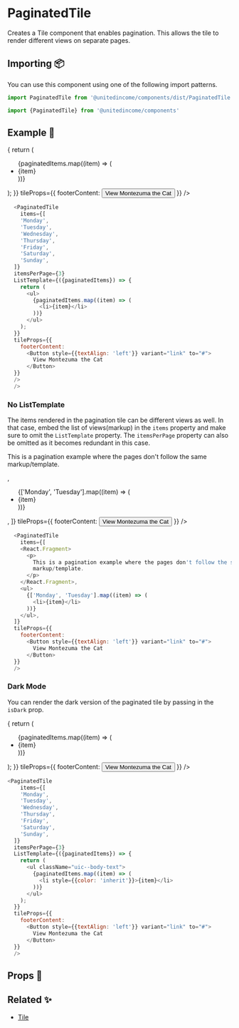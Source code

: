 
# PaginatedTile

Creates a Tile component that enables pagination. This allows the tile to render different views on separate pages.

## Importing 📦

You can use this component using one of the following import patterns.

```javascript
import PaginatedTile from '@unitedincome/components/dist/PaginatedTile'
```

```javascript
import {PaginatedTile} from '@unitedincome/components'
```

## Example 🚀

<Preview>
  <PaginatedTile
    items={[
    'Monday',
    'Tuesday',
    'Wednesday',
    'Thursday',
    'Friday',
    'Saturday',
    'Sunday',
  ]}
  itemsPerPage={3}
  ListTemplate={({paginatedItems}) => {
    return (
      <ul>
        {paginatedItems.map((item) => (
          <li>{item}</li>
        ))}
      </ul>
    );
  }}
  tileProps={{
    footerContent:
      <Button style={{textAlign: 'left'}} variant="link" to="#">
        View Montezuma the Cat
      </Button>
  }}
  />
</Preview>

```javascript
  <PaginatedTile
    items={[
    'Monday',
    'Tuesday',
    'Wednesday',
    'Thursday',
    'Friday',
    'Saturday',
    'Sunday',
  ]}
  itemsPerPage={3}
  ListTemplate={({paginatedItems}) => {
    return (
      <ul>
        {paginatedItems.map((item) => (
          <li>{item}</li>
        ))}
      </ul>
    );
  }}
  tileProps={{
    footerContent:
      <Button style={{textAlign: 'left'}} variant="link" to="#">
        View Montezuma the Cat
      </Button>
  }}
  />
  />
```

### No ListTemplate

The items rendered in the pagination tile can be different views as well. 
In that case, embed the list of views(markup) in the `items` property and make sure to omit the `ListTemplate` property.
The `itemsPerPage` property can also be omitted as it becomes redundant in this case.

<Preview>
  <PaginatedTile
    items={[
    <React.Fragment>
      <p>
        This is a pagination example where the pages don't follow the same
        markup/template.
      </p>
    </React.Fragment>,
    <ul>
      {['Monday', 'Tuesday'].map((item) => (
        <li>{item}</li>
      ))}
    </ul>,
  ]}
  tileProps={{
    footerContent:
      <Button style={{textAlign: 'left'}} variant="link" to="#">
        View Montezuma the Cat
      </Button>
  }}
  />
</Preview>

```javascript
  <PaginatedTile
    items={[
    <React.Fragment>
      <p>
        This is a pagination example where the pages don't follow the same
        markup/template.
      </p>
    </React.Fragment>,
    <ul>
      {['Monday', 'Tuesday'].map((item) => (
        <li>{item}</li>
      ))}
    </ul>,
  ]}
  tileProps={{
    footerContent:
      <Button style={{textAlign: 'left'}} variant="link" to="#">
        View Montezuma the Cat
      </Button>
  }}
  />
```

### Dark Mode

You can render the dark version of the paginated tile by passing in the `isDark` prop.

<Preview>
  <PaginatedTile
    isDark
    items={[
    'Monday',
    'Tuesday',
    'Wednesday',
    'Thursday',
    'Friday',
    'Saturday',
    'Sunday',
  ]}
  itemsPerPage={3}
  ListTemplate={({paginatedItems}) => {
    return (
      <ul >
        {paginatedItems.map((item) => (
          <li style={{color: 'inherit'}}>{item}</li>
        ))}
      </ul>
    );
  }}
  tileProps={{
    footerContent:
      <Button style={{textAlign: 'left'}} variant="link" to="#">
        View Montezuma the Cat
      </Button>
  }}
  />
</Preview>

```javascript
<PaginatedTile
    items={[
    'Monday',
    'Tuesday',
    'Wednesday',
    'Thursday',
    'Friday',
    'Saturday',
    'Sunday',
  ]}
  itemsPerPage={3}
  ListTemplate={({paginatedItems}) => {
    return (
      <ul className="uic--body-text">
        {paginatedItems.map((item) => (
          <li style={{color: 'inherit'}}>{item}</li>
        ))}
      </ul>
    );
  }}
  tileProps={{
    footerContent:
      <Button style={{textAlign: 'left'}} variant="link" to="#">
        View Montezuma the Cat
      </Button>
  }}
  />
```

## Props 🔧

<Props of={PaginatedTile} />

## Related ✨

- [Tile](/?path=/docs/atoms-tile--default)
